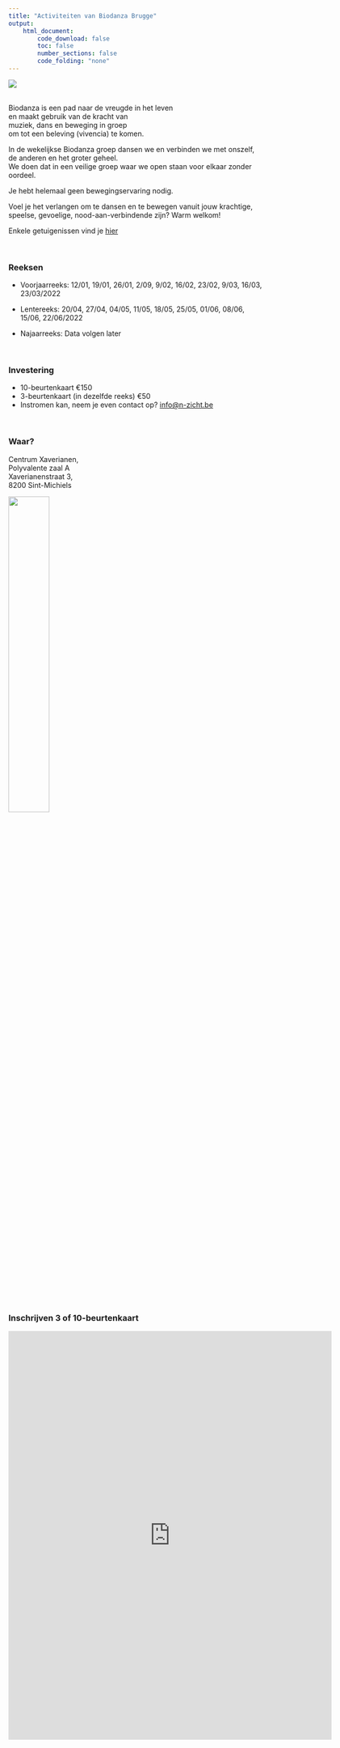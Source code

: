 ```yaml
---
title: "Activiteiten van Biodanza Brugge"
output:
    html_document:
        code_download: false
        toc: false
        number_sections: false
        code_folding: "none"
---
```


![](./figs/2022-Biodanza-flyerWebsite-QRbiodanzabrugge.jpg)  

</br>
Biodanza is een pad naar de vreugde in het leven  
en maakt gebruik van de kracht van  
muziek, dans en beweging in groep  
om tot een beleving (vivencia) te komen.  

In de wekelijkse Biodanza groep dansen we en verbinden we met onszelf, de anderen en het groter geheel.   
We doen dat in een veilige groep waar we open staan voor elkaar zonder oordeel.

Je hebt helemaal geen bewegingservaring nodig.

Voel je het verlangen om te dansen en te bewegen vanuit jouw krachtige, speelse, gevoelige, nood-aan-verbindende zijn? Warm welkom!

Enkele getuigenissen vind je [hier](getuigenissen.html)

</br>

### Reeksen

- Voorjaarreeks: 12/01, 19/01, 26/01, 2/09, 9/02, 16/02, 23/02, 9/03, 16/03, 23/03/2022  

- Lentereeks: 20/04, 27/04, 04/05, 11/05, 18/05, 25/05, 01/06, 08/06, 15/06, 22/06/2022

- Najaarreeks: Data volgen later

</br>

### Investering
  
  - 10-beurtenkaart €150
  - 3-beurtenkaart (in dezelfde reeks) €50
  - Instromen kan, neem je even contact op? [info@n-zicht.be](mailto:info@n-zicht.be) 

</br>

### Waar? 

Centrum Xaverianen,  
Polyvalente zaal A  
Xaverianenstraat 3,  
8200 Sint-Michiels

![](https://www.brugge.be/files/uploads/imagecache/Origineel/images/news/xaverianen_ingang.jpg){width=40%}

</br>

### Inschrijven 3 of 10-beurtenkaart 

<iframe src="https://docs.google.com/forms/d/e/1FAIpQLSd2dkSJv37Rs-5_Hu0SLuAw2dsyyqJxzkj5zpcEtANVAFqH1g/viewform?embedded=true" width="640" height="808" frameborder="0" marginwidth="0" marginheight="0">Laden…</iframe>
